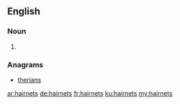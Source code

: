==English==

===Noun===
{{head|en}}

# {{plural of|hairnet}}

===Anagrams===
* [[therians#English|therians]]

[[ar:hairnets]]
[[de:hairnets]]
[[fr:hairnets]]
[[ku:hairnets]]
[[my:hairnets]]